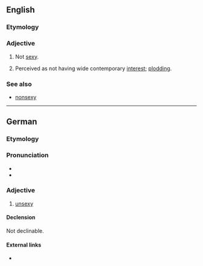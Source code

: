 ==English==

===Etymology===
{{prefix|un|sexy|lang=en}}

===Adjective===
{{en-adj|er}}

# Not [[sexy]].
# {{context|of research etc|lang=en}} Perceived as not having wide contemporary [[interest]]; [[plodding]].

===See also===
*[[nonsexy]]

----

==German==

===Etymology===
{{prefix|un|sexy|lang=de}}

===Pronunciation===
* {{IPA|[ˈʊŋˌzɛksi]|lang=de}}
* {{hyphenation|un|se|xy|lang=de}}

===Adjective===
{{de-adj|-}}

# {{context|colloquial|lang=de}} [[#English|unsexy]]

====Declension====
Not declinable.

====External links====
* {{R:Duden}}